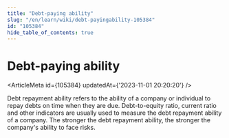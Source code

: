 ```yaml
---
title: "Debt-paying ability"
slug: "/en/learn/wiki/debt-payingability-105384"
id: "105384"
hide_table_of_contents: true
---
```



# Debt-paying ability

<ArticleMeta id={105384} updatedAt={'2023-11-01 20:20:20'} />
<div className='border-solid border-b border-t-0 my-4 border-[var(--ifm-color-gray-300)]' />

Debt repayment ability refers to the ability of a company or individual to repay debts on time when they are due. Debt-to-equity ratio, current ratio and other indicators are usually used to measure the debt repayment ability of a company. The stronger the debt repayment ability, the stronger the company's ability to face risks.
